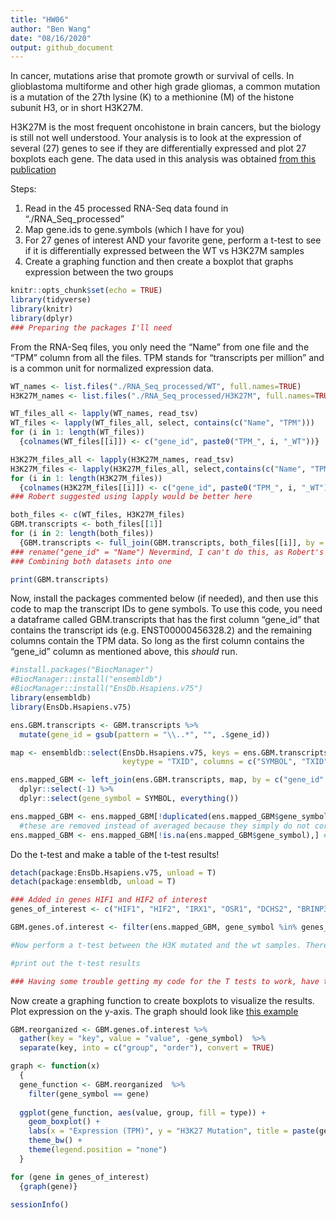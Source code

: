 ---
title: "HW06"
author: "Ben Wang"
date: "08/16/2020"
output: github_document
---

In cancer, mutations arise that promote growth or survival of cells. In glioblastoma multiforme and other high grade gliomas, a common mutation is a mutation of the 27th lysine (K) to a methionine (M) of the histone subunit H3, or in short H3K27M. 

H3K27M is the most frequent oncohistone in brain cancers, but the biology is still not well understood. Your analysis is to look at the expression of several (27) genes to see if they are differentially expressed and plot 27 boxplots each gene. The data used in this analysis was obtained [from this publication](https://pubmed.ncbi.nlm.nih.gov/31085178/) 

Steps: 

  1. Read in the 45 processed RNA-Seq data found in "./RNA_Seq_processed"
  2. Map gene.ids to gene.symbols (which I have for you)
  3. For 27 genes of interest AND your favorite gene, perform a t-test to see if it is differentially expressed between the WT vs H3K27M samples
  4. Create a graphing function and then create a boxplot that graphs expression between the two groups
  
```{r setup, echo = FALSE}
knitr::opts_chunk$set(echo = TRUE)
library(tidyverse)
library(knitr)
library(dplyr)
### Preparing the packages I'll need
```

From the RNA-Seq files, you only need the "Name" from one file and the "TPM" column from all the files. TPM stands for "transcripts per million" and is a common unit for normalized expression data. 

```{r load in data}
WT_names <- list.files("./RNA_Seq_processed/WT", full.names=TRUE)
H3K27M_names <- list.files("./RNA_Seq_processed/H3K27M", full.names=TRUE)

WT_files_all <- lapply(WT_names, read_tsv)
WT_files <- lapply(WT_files_all, select, contains(c("Name", "TPM")))
for (i in 1: length(WT_files))
  {colnames(WT_files[[i]]) <- c("gene_id", paste0("TPM_", i, "_WT"))}

H3K27M_files_all <- lapply(H3K27M_names, read_tsv)
H3K27M_files <- lapply(H3K27M_files_all, select,contains(c("Name", "TPM")))
for (i in 1: length(H3K27M_files))
  {colnames(H3K27M_files[[i]]) <- c("gene_id", paste0("TPM_", i, "_WT"))}
### Robert suggested using lapply would be better here

both_files <- c(WT_files, H3K27M_files)
GBM.transcripts <- both_files[[1]]
for (i in 2: length(both_files))
  {GBM.transcripts <- full_join(GBM.transcripts, both_files[[i]], by = "gene_id")} 
### rename("gene_id" = "Name") Nevermind, I can't do this, as Robert's note below mentions, we need "gene_id" as the first column 
### Combining both datasets into one 

print(GBM.transcripts)
```

Now, install the packages commented below (if needed), and then use this code to map the transcript IDs to gene symbols. To use this code, you need a dataframe called GBM.transcripts that has the first column "gene_id" that contains the transcript ids (e.g. ENST00000456328.2) and the remaining columns contain the TPM data. So long as the first column contains the "gene_id" column as mentioned above, this *should* run. 

```{r map gene.ids to gene.symbols using ensembldb, message = FALSE, warning = FALSE}
#install.packages("BiocManager")
#BiocManager::install("ensembldb")
#BiocManager::install("EnsDb.Hsapiens.v75")
library(ensembldb)
library(EnsDb.Hsapiens.v75)

ens.GBM.transcripts <- GBM.transcripts %>% 
  mutate(gene_id = gsub(pattern = "\\..*", "", .$gene_id))

map <- ensembldb::select(EnsDb.Hsapiens.v75, keys = ens.GBM.transcripts$gene_id,
                         keytype = "TXID", columns = c("SYMBOL", "TXID"))

ens.mapped_GBM <- left_join(ens.GBM.transcripts, map, by = c("gene_id" = "TXID")) %>% 
  dplyr::select(-1) %>% 
  dplyr::select(gene_symbol = SYMBOL, everything())

ens.mapped_GBM <- ens.mapped_GBM[!duplicated(ens.mapped_GBM$gene_symbol),] #remove duplicated gene symbols
  #these are removed instead of averaged because they simply do not correlate particularly well. 
ens.mapped_GBM <- ens.mapped_GBM[!is.na(ens.mapped_GBM$gene_symbol),] #remove NA values
```

Do the t-test and make a table of the t-test results!

```{r t.test for difference between a bunch of genes}
detach(package:EnsDb.Hsapiens.v75, unload = T)
detach(package:ensembldb, unload = T)

### Added in genes HIF1 and HIF2 of interest
genes_of_interest <- c("HIF1", "HIF2", "IRX1", "OSR1", "DCHS2", "BRINP3", "TOB2P1", "FOXD1", "ZFPM2", "GLB1", "ALG5", "TRIM4", "ADARB2", "PCDHGA11", "IDH1", "EGFR", "MGMT", "TERT", "PTEN", "TP53", "RB1", "PTEN", "ATRX", "PDGFRA", "PIK3CA", "MICA", "CDKN2A", "EZH2", "BRD2")

GBM.genes.of.interest <- filter(ens.mapped_GBM, gene_symbol %in% genes_of_interest)

#Now perform a t-test between the H3K mutated and the wt samples. There are many ways to do this actually, you can use a for loop or you could do the tidy alternative with broom(), but the for loop is probably the easiest

#print out the t-test results

### Having some trouble getting my code for the T tests to work, have temporarily moved my code for organizing the code down to the graphing section so that the graphing section will run. Will look into this again when I get the chance!
```

Now create a graphing function to create boxplots to visualize the results. Plot expression on the y-axis. The graph should look like [this example](IRX1_example.png)

```{r create a graphing function}
GBM.reorganized <- GBM.genes.of.interest %>% 
  gather(key = "key", value = "value", -gene_symbol)  %>%
  separate(key, into = c("group", "order"), convert = TRUE)

graph <- function(x) 
  {
  gene_function <- GBM.reorganized  %>%
    filter(gene_symbol == gene)
  
  ggplot(gene_function, aes(value, group, fill = type)) + 
    geom_boxplot() +
    labs(x = "Expression (TPM)", y = "H3K27 Mutation", title = paste(gene, "GBM Expression by H3K27 WT or Mutant")) +
    theme_bw() +
    theme(legend.position = "none")
  }

for (gene in genes_of_interest) 
  {graph(gene)}
```

```{r reproducibility}
sessionInfo()
```